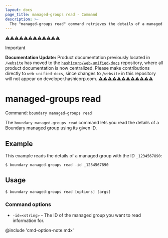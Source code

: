 ```yaml
---
layout: docs
page_title: managed-groups read - Command
description: >-
  The "managed-groups read" command retrieves the details of a managed group resource.
---
```


⚠️⚠️⚠️⚠️⚠️⚠️⚠️⚠️⚠️⚠️⚠️⚠️
> [!IMPORTANT]  
> **Documentation Update:** Product documentation previously located in `/website` has moved to the [`hashicorp/web-unified-docs`](https://github.com/hashicorp/web-unified-docs) repository, where all product documentation is now centralized. Please make contributions directly to `web-unified-docs`, since changes to `/website` in this repository will not appear on developer.hashicorp.com.
⚠️⚠️⚠️⚠️⚠️⚠️⚠️⚠️⚠️⚠️⚠️⚠️

# managed-groups read

Command: `boundary managed-groups read`

The `boundary managed-groups read` command lets you read the details of a Boundary managed group using its given ID.

## Example

This example reads the details of a managed group with the ID `_1234567890`:

```shell-session
$ boundary managed-groups read -id _1234567890
```

## Usage

<CodeBlockConfig hideClipboard>

```shell-session
$ boundary managed-groups read [options] [args]
```

</CodeBlockConfig>

### Command options

- `-id=<string>` - The ID of the managed group you want to read information for.

@include 'cmd-option-note.mdx'